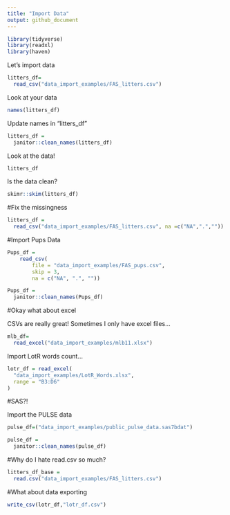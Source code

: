 ```yaml
---
title: "Import Data"
output: github_document
---
```


```r
library(tidyverse)
library(readxl)
library(haven)
```

Let's import data

```r
litters_df=
  read_csv("data_import_examples/FAS_litters.csv")
```

Look at your data

```r
names(litters_df)
```

Update names in "litters_df"

```r
litters_df = 
  janitor::clean_names(litters_df)
```

Look at the data!

```r
litters_df
```

Is the data clean?

```r
skimr::skim(litters_df)
```

#Fix the missingness

```r
litters_df =
  read_csv("data_import_examples/FAS_litters.csv", na =c("NA",".",""))
```



#Import Pups Data

```r
Pups_df = 
    read_csv(
        file = "data_import_examples/FAS_pups.csv",
        skip = 3,
        na = c("NA", ".", ""))

Pups_df = 
  janitor::clean_names(Pups_df)
```

#Okay what about excel

CSVs are really great!
Sometimes I only have excel files...

```r
mlb_df=
  read_excel("data_import_examples/mlb11.xlsx")
```

Import LotR words count...

```r
lotr_df = read_excel(
  "data_import_examples/LotR_Words.xlsx",
  range = "B3:D6"
)
```

#SAS?!

Import the PULSE data

```r
pulse_df=("data_import_examples/public_pulse_data.sas7bdat")

pulse_df = 
  janitor::clean_names(pulse_df)
```



#Why do I hate read.csv so much?

```r
litters_df_base =
  read.csv("data_import_examples/FAS_litters.csv")
```

#What about data exporting

```r
write_csv(lotr_df,"lotr_df.csv")
```

